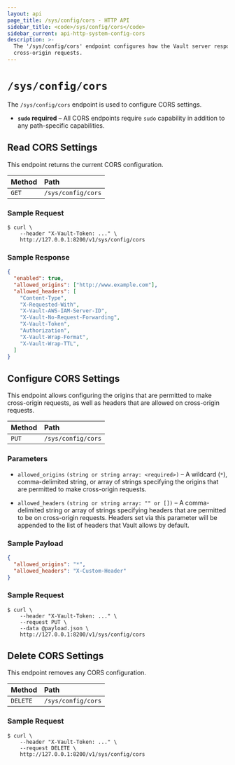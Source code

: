 ```yaml
---
layout: api
page_title: /sys/config/cors - HTTP API
sidebar_title: <code>/sys/config/cors</code>
sidebar_current: api-http-system-config-cors
description: >-
  The '/sys/config/cors' endpoint configures how the Vault server responds to
  cross-origin requests.
---
```


# `/sys/config/cors`

The `/sys/config/cors` endpoint is used to configure CORS settings.

- **`sudo` required** – All CORS endpoints require `sudo` capability in
  addition to any path-specific capabilities.

## Read CORS Settings

This endpoint returns the current CORS configuration.

| Method   | Path                         |
| :--------------------------- | :--------------------- |
| `GET`    | `/sys/config/cors` |

### Sample Request

```
$ curl \
    --header "X-Vault-Token: ..." \
    http://127.0.0.1:8200/v1/sys/config/cors
```

### Sample Response

```json
{
  "enabled": true,
  "allowed_origins": ["http://www.example.com"],
  "allowed_headers": [
    "Content-Type",
    "X-Requested-With",
    "X-Vault-AWS-IAM-Server-ID",
    "X-Vault-No-Request-Forwarding",
    "X-Vault-Token",
    "Authorization",
    "X-Vault-Wrap-Format",
    "X-Vault-Wrap-TTL",
  ]
}
```

## Configure CORS Settings

This endpoint allows configuring the origins that are permitted to make
cross-origin requests, as well as headers that are allowed on cross-origin requests.

| Method   | Path                         |
| :--------------------------- | :--------------------- |
| `PUT`    | `/sys/config/cors` |

### Parameters

- `allowed_origins` `(string or string array: <required>)` – A wildcard (`*`), comma-delimited string, or array of strings specifying the origins that are permitted to make cross-origin requests.

- `allowed_headers` `(string or string array: "" or [])` – A comma-delimited string or array of strings specifying headers that are permitted to be on cross-origin requests. Headers set via this parameter will be appended to the list of headers that Vault allows by default.

### Sample Payload

```json
{
  "allowed_origins": "*",
  "allowed_headers": "X-Custom-Header"
}
```

### Sample Request

```
$ curl \
    --header "X-Vault-Token: ..." \
    --request PUT \
    --data @payload.json \
    http://127.0.0.1:8200/v1/sys/config/cors
```

## Delete CORS Settings

This endpoint removes any CORS configuration.

| Method   | Path                         |
| :--------------------------- | :--------------------- |
| `DELETE` | `/sys/config/cors` |

### Sample Request

```
$ curl \
    --header "X-Vault-Token: ..." \
    --request DELETE \
    http://127.0.0.1:8200/v1/sys/config/cors
```
